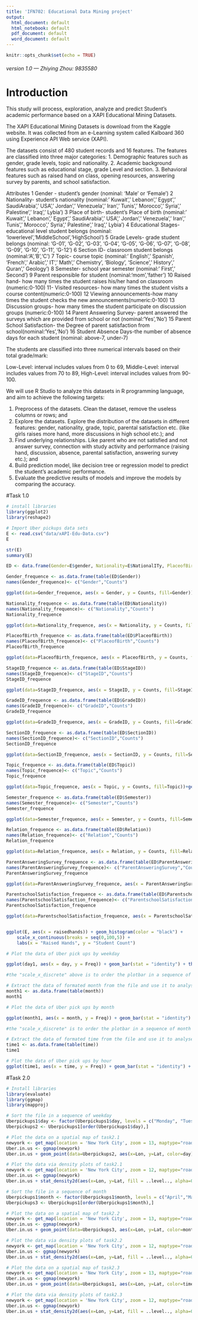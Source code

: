 ```yaml
---
title: 'IFN702: Educational Data Mining project'
output:
  html_document: default
  html_notebook: default
  pdf_document: default
  word_document: default
---
```

```r
knitr::opts_chunk$set(echo = TRUE)
```
###### version 1.0 --- Zhiying Zhou: 9835580

# Introduction 

This study will process, exploration, analyze and predict Student's academic performance based on a XAPI Educational Mining Datasets. 

The XAPI Educational Mining Datasets is download from the Kaggle website. It was collected from an e-Learning system called Kalboard 360 using Experience API Web service (XAPI).

The datasets consist of 480 student records and 16 features. The features are classified into three major categories: 
1.	Demographic features such as gender, grade levels, topic and nationality. 
2.	Academic background features such as educational stage, grade Level and section. 
3.	Behavioral features such as raised hand on class, opening resources, answering survey by parents, and school satisfaction.

Attributes
1 Gender - student's gender (nominal: 'Male' or 'Female') 
2 Nationality- student's nationality (nominal:' Kuwait',' Lebanon',' Egypt',' SaudiArabia',' USA',' Jordan',' Venezuela',' Iran',' Tunis',' Morocco',' Syria',' Palestine',' Iraq',' Lybia')
3 Place of birth- student's Place of birth (nominal:' Kuwait',' Lebanon',' Egypt',' SaudiArabia',' USA',' Jordan',' Venezuela',' Iran',' Tunis',' Morocco',' Syria',' Palestine',' Iraq',' Lybia')
4 Educational Stages- educational level student belongs (nominal: 'lowerlevel','MiddleSchool','HighSchool') 
5 Grade Levels- grade student belongs (nominal: 'G-01', 'G-02', 'G-03', 'G-04', 'G-05', 'G-06', 'G-07', 'G-08', 'G-09', 'G-10', 'G-11', 'G-12 ') 
6 Section ID- classroom student belongs (nominal:'A','B','C')
7 Topic- course topic (nominal:' English',' Spanish', 'French',' Arabic',' IT',' Math',' Chemistry', 'Biology', 'Science',' History',' Quran',' Geology')
8 Semester- school year semester (nominal:' First',' Second')
9 Parent responsible for student (nominal:'mom','father')
10 Raised hand- how many times the student raises his/her hand on classroom (numeric:0-100)
11- Visited resources- how many times the student visits a course content(numeric:0-100)
12 Viewing announcements-how many times the student checks the new announcements(numeric:0-100)
13 Discussion groups- how many times the student participate on discussion groups (numeric:0-100)
14 Parent Answering Survey- parent answered the surveys which are provided from school or not (nominal:'Yes','No')
15 Parent School Satisfaction- the Degree of parent satisfaction from school(nominal:'Yes','No')
16 Student Absence Days-the number of absence days for each student (nominal: above-7, under-7)

The students are classified into three numerical intervals based on their total grade/mark:

Low-Level: interval includes values from 0 to 69,
Middle-Level: interval includes values from 70 to 89,
High-Level: interval includes values from 90-100.

We will use R Studio to analyze this datasets in R programming language, and aim to achieve the following targets:

1.	Preprocess of the datasets. Clean the dataset, remove the useless columns or rows; and
2.	Explore the datasets. Explore the distribution of the datasets in different features: gender, nationality, grade, topic, parental satisfaction etc. (like girls raises more hand, more discussions in high school etc.); and
3.	Find underlying relationships. Like parent who are not satisfied and not answer survey, connection with study activity and performance (raising hand, discussion, absence, parental satisfaction, answering survey etc.); and
4.	Build prediction model, like decision tree or regression model to predict the student's academic performance.
5.	Evaluate the predictive results of models and improve the models by comparing the accuracy. 


#Task 1.0 


```r
# install libraries
library(ggplot2)
library(reshape2)
```

```r
# Import Uber pickups data sets
E <- read.csv("data/xAPI-Edu-Data.csv")
E
```

```r
str(E)
summary(E)
```

```r
ED <- data.frame(Gender=E$gender, Nationality=E$NationalITy, PlaceofBirth=E$PlaceofBirth, StageID=E$StageID, GradeID=E$GradeID, SectionID=E$SectionID, Topic=E$Topic, Semester=E$Semester, Relation=E$Relation, Raisehands=E$raisedhands, VisitedResources=E$VisITedResources, AnnouncementsView=E$AnnouncementsView, Discussion=E$Discussion, ParentAnsweringSurvey=E$ParentAnsweringSurvey, ParentschoolSatisfaction=E$ParentschoolSatisfaction, StudentAbsenceDays=E$StudentAbsenceDays, Class=E$Class)

```

```r
Gender_frequence <- as.data.frame(table(ED$Gender))
names(Gender_frequence)<- c("Gender","Counts")

ggplot(data=Gender_frequence, aes(x = Gender, y = Counts, fill=Gender))+geom_bar(stat = "identity")+ggtitle(label = "Gender Distribution")+theme_grey()+theme(plot.title = element_text(hjust = 0.5, lineheight = 0.8, face = "bold"))+xlab("Gender")+ylab("Counts")+ geom_text(aes(label = Counts, vjust = 0), show_guide = FALSE)

```

```r
Nationality_frequence <- as.data.frame(table(ED$Nationality))
names(Nationality_frequence)<- c("Nationality","Counts")
Nationality_frequence

ggplot(data=Nationality_frequence, aes(x = Nationality, y = Counts, fill=Nationality))+geom_bar(stat = "identity")+ggtitle(label = "Nationality Distribution")+theme_grey()+theme(plot.title = element_text(hjust = 0.5, lineheight = 0.8, face = "bold"))+xlab("Nationality")+ylab("Counts")+theme(axis.text.x = element_text(angle=90, hjust=1)) + geom_text(aes(label = Counts, vjust = 0), show_guide = FALSE)

```


```r
PlaceofBirth_frequence <- as.data.frame(table(ED$PlaceofBirth))
names(PlaceofBirth_frequence)<- c("PlaceofBirth","Counts")
PlaceofBirth_frequence

ggplot(data=PlaceofBirth_frequence, aes(x = PlaceofBirth, y = Counts, fill=PlaceofBirth))+geom_bar(stat = "identity")+ggtitle(label = "PlaceofBirth Distribution")+theme_grey()+theme(plot.title = element_text(hjust = 0.5, lineheight = 0.8, face = "bold"))+xlab("PlaceofBirth")+ylab("Counts")+theme(axis.text.x = element_text(angle=90, hjust=1)) + geom_text(aes(label = Counts, vjust = 0), show_guide = FALSE)

```

```r
StageID_frequence <- as.data.frame(table(ED$StageID))
names(StageID_frequence)<- c("StageID","Counts")
StageID_frequence

ggplot(data=StageID_frequence, aes(x = StageID, y = Counts, fill=StageID))+geom_bar(stat = "identity")+ggtitle(label = "StageID Distribution")+theme_grey()+theme(plot.title = element_text(hjust = 0.5, lineheight = 0.8, face = "bold"))+xlab("StageID")+ylab("Counts")+theme(axis.text.x = element_text(angle=90, hjust=1)) + geom_text(aes(label = Counts, vjust = 0), show.legend = FALSE)

```

```r
GradeID_frequence <- as.data.frame(table(ED$GradeID))
names(GradeID_frequence)<- c("GradeID","Counts")
GradeID_frequence

ggplot(data=GradeID_frequence, aes(x = GradeID, y = Counts, fill=GradeID))+geom_bar(stat = "identity")+ggtitle(label = "GradeID Distribution")+theme_grey()+theme(plot.title = element_text(hjust = 0.5, lineheight = 0.8, face = "bold"))+xlab("GradeID")+ylab("Counts")+theme(axis.text.x = element_text(angle=90, hjust=1)) + geom_text(aes(label = Counts, vjust = 0), show_guide = FALSE)

```


```r
SectionID_frequence <- as.data.frame(table(ED$SectionID))
names(SectionID_frequence)<- c("SectionID","Counts")
SectionID_frequence

ggplot(data=SectionID_frequence, aes(x = SectionID, y = Counts, fill=SectionID))+geom_bar(stat = "identity")+ggtitle(label = "SectionID Distribution")+theme_grey()+theme(plot.title = element_text(hjust = 0.5, lineheight = 0.8, face = "bold"))+xlab("SectionID")+ylab("Counts")+theme(axis.text.x = element_text(angle=90, hjust=1)) + geom_text(aes(label = Counts, vjust = 0), show_guide = FALSE)

```

```r
Topic_frequence <- as.data.frame(table(ED$Topic))
names(Topic_frequence)<- c("Topic","Counts")
Topic_frequence

ggplot(data=Topic_frequence, aes(x = Topic, y = Counts, fill=Topic))+geom_bar(stat = "identity")+ggtitle(label = "Topic Distribution")+theme_grey()+theme(plot.title = element_text(hjust = 0.5, lineheight = 0.8, face = "bold"))+xlab("Topic")+ylab("Counts")+theme(axis.text.x = element_text(angle=90, hjust=1)) + geom_text(aes(label = Counts, vjust = 0), show_guide = FALSE)

```

```r
Semester_frequence <- as.data.frame(table(ED$Semester))
names(Semester_frequence)<- c("Semester","Counts")
Semester_frequence

ggplot(data=Semester_frequence, aes(x = Semester, y = Counts, fill=Semester))+geom_bar(stat = "identity")+ggtitle(label = "Semester Distribution")+theme_grey()+theme(plot.title = element_text(hjust = 0.5, lineheight = 0.8, face = "bold"))+xlab("Semester")+ylab("Counts")+theme(axis.text.x = element_text(angle=90, hjust=1)) + geom_text(aes(label = Counts, vjust = 0), show_guide = FALSE)

```

```r
Relation_frequence <- as.data.frame(table(ED$Relation))
names(Relation_frequence)<- c("Relation","Counts")
Relation_frequence

ggplot(data=Relation_frequence, aes(x = Relation, y = Counts, fill=Relation))+geom_bar(stat = "identity")+ggtitle(label = "Relation Distribution")+theme_grey()+theme(plot.title = element_text(hjust = 0.5, lineheight = 0.8, face = "bold"))+xlab("Relation")+ylab("Counts")+theme(axis.text.x = element_text(angle=90, hjust=1)) + geom_text(aes(label = Counts, vjust = 0), show_guide = FALSE)

```

```r
ParentAnsweringSurvey_frequence <- as.data.frame(table(ED$ParentAnsweringSurvey))
names(ParentAnsweringSurvey_frequence)<- c("ParentAnsweringSurvey","Counts")
ParentAnsweringSurvey_frequence

ggplot(data=ParentAnsweringSurvey_frequence, aes(x = ParentAnsweringSurvey, y = Counts, fill=ParentAnsweringSurvey))+geom_bar(stat = "identity")+ggtitle(label = "ParentAnsweringSurvey Distribution")+theme_grey()+theme(plot.title = element_text(hjust = 0.5, lineheight = 0.8, face = "bold"))+xlab("ParentAnsweringSurvey")+ylab("Counts")+theme(axis.text.x = element_text(angle=90, hjust=1)) + geom_text(aes(label = Counts, vjust = 0), show_guide = FALSE)

```


```r
ParentschoolSatisfaction_frequence <- as.data.frame(table(ED$ParentschoolSatisfaction))
names(ParentschoolSatisfaction_frequence)<- c("ParentschoolSatisfaction","Counts")
ParentschoolSatisfaction_frequence

ggplot(data=ParentschoolSatisfaction_frequence, aes(x = ParentschoolSatisfaction, y = Counts, fill=ParentschoolSatisfaction))+geom_bar(stat = "identity")+ggtitle(label = "ParentschoolSatisfaction Distribution")+theme_grey()+theme(plot.title = element_text(hjust = 0.5, lineheight = 0.8, face = "bold"))+xlab("ParentschoolSatisfaction")+ylab("Counts")+theme(axis.text.x = element_text(angle=90, hjust=1)) + geom_text(aes(label = Counts, vjust = 0), show_guide = FALSE)

```


```r

```


```r
ggplot(E, aes(x = raisedhands)) + geom_histogram(color = "black") +
    scale_x_continuous(breaks = seq(0,100,5)) + 
    labs(x = "Raised Hands", y = "Student Count")

```

```r
# Plot the data of Uber pick ups by weekday

ggplot(day1, aes(x = day, y = Freq)) + geom_bar(stat = "identity") + theme(axis.text.x = element_text(angle=90, hjust=1)) + xlab("Weekdays") + ylab("Counts") + scale_x_discrete(limits=c("Monday","Tuesday","Wednesday","Thursday","Friday","Saturday","Sunday"))

#the "scale_x_discrete" above is to order the plotbar in a sequence of weekday
```

```r
# Extract the data of formated month from the file and use it to analyse the number of Uber pick ups
month1 <- as.data.frame(table(month))
month1
```

```r
# Plot the data of Uber pick ups by month

ggplot(month1, aes(x = month, y = Freq)) + geom_bar(stat = "identity") + theme(axis.text.x = element_text(angle=90, hjust=1)) + xlab("Months") + ylab("Counts") + scale_x_discrete(limits=c("April","May","June","July","August","September"))

#the "scale_x_discrete" is to order the plotbar in a sequence of month
```


```r
# Extract the data of formated time from the file and use it to analyse the number of Uber pick ups
time1 <- as.data.frame(table(time))
time1
```

```r
# Plot the data of Uber pick ups by hour
ggplot(time1, aes(x = time, y = Freq)) + geom_bar(stat = "identity") + theme(axis.text.x = element_text(angle=90, hjust=1)) + xlab("Time") + ylab("Counts")
```


#Task 2.0
```r
# Install libraries
library(evaluate)
library(ggmap)
library(mapproj)
```

```r
# Sort the file in a sequence of weekday
Uberpickups1$day <- factor(Uberpickups1$day, levels = c("Monday", "Tuesday", "Wednesday", "Thursday", "Friday", "Saturday", "Sunday"))
Uberpickups2 <- Uberpickups1[order(Uberpickups1$day),]
```

```r
# Plot the data on a spatial map of task2.1
newyork <- get_map(location = 'New York City', zoom = 13, maptype="roadmap")
Uber.in.us <- ggmap(newyork)
Uber.in.us + geom_point(data=Uberpickups2, aes(x=Lon, y=Lat, color=day), alpha=0.1)
```


```r
# Plot the data via density plots of task2.1
newyork <- get_map(location = 'New York City', zoom = 12, maptype="roadmap")
Uber.in.us <- ggmap(newyork)
Uber.in.us + stat_density2d(aes(x=Lon, y=Lat, fill = ..level.., alpha=0.5), size = 4, bins = 4, data = Uberpickups2, geom = "polygon") + facet_wrap(~ day)
```


```r
# Sort the file in a sequence of month
Uberpickups1$month <- factor(Uberpickups1$month, levels = c("April","May","June","July","August","September"))
Uberpickups3 <- Uberpickups1[order(Uberpickups1$month),]
```

```r
# Plot the data on a spatial map of task2.2
newyork <- get_map(location = 'New York City', zoom = 13, maptype="roadmap")
Uber.in.us <- ggmap(newyork)
Uber.in.us + geom_point(data=Uberpickups3, aes(x=Lon, y=Lat, color=month), alpha=0.5)
```

```r
# Plot the data via density plots of task2.2
newyork <- get_map(location = 'New York City', zoom = 12, maptype="roadmap")
Uber.in.us <- ggmap(newyork)
Uber.in.us + stat_density2d(aes(x=Lon, y=Lat, fill = ..level.., alpha=0.5), size = 2, bins = 4, data = Uberpickups3, geom = "polygon") + facet_wrap(~ month)
```


```r
# Plot the data on a spatial map of task2.3
newyork <- get_map(location = 'New York City', zoom = 13, maptype="roadmap")
Uber.in.us <- ggmap(newyork)
Uber.in.us + geom_point(data=Uberpickups1, aes(x=Lon, y=Lat, color=time), alpha=0.5)
```

```r
# Plot the data via density plots of task2.3
newyork <- get_map(location = 'New York City', zoom = 12, maptype="roadmap")
Uber.in.us <- ggmap(newyork)
Uber.in.us + stat_density2d(aes(x=Lon, y=Lat, fill = ..level.., alpha=0.5), size = 2, bins = 4, data = Uberpickups1, geom = "polygon") + facet_wrap(~ time)
```



